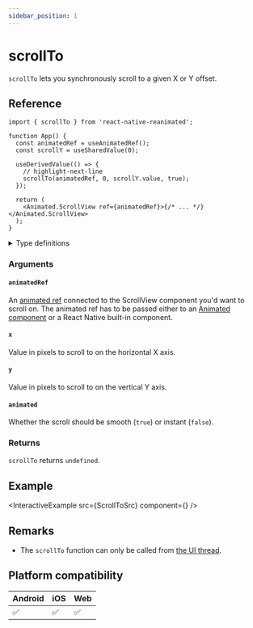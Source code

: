 ```yaml
---
sidebar_position: 1
---
```


# scrollTo

`scrollTo` lets you synchronously scroll to a given X or Y offset.

## Reference

```tsx
import { scrollTo } from 'react-native-reanimated';

function App() {
  const animatedRef = useAnimatedRef();
  const scrollY = useSharedValue(0);

  useDerivedValue(() => {
    // highlight-next-line
    scrollTo(animatedRef, 0, scrollY.value, true);
  });

  return (
    <Animated.ScrollView ref={animatedRef}>{/* ... */}</Animated.ScrollView>
  );
}
```

<details>
<summary>Type definitions</summary>

```typescript
function scrollTo<T extends Component>(
  animatedRef: AnimatedRef<T>,
  x: number,
  y: number,
  animated: boolean
): void;
```

</details>

### Arguments

#### `animatedRef`

An [animated ref](/docs/core/useAnimatedRef#returns) connected to the ScrollView component you'd want to scroll on. The animated ref has to be passed either to an [Animated component](/docs/fundamentals/glossary#animated-component) or a React Native built-in component.

#### `x`

Value in pixels to scroll to on the horizontal X axis.

#### `y`

Value in pixels to scroll to on the vertical Y axis.

#### `animated`

Whether the scroll should be smooth (`true`) or instant (`false`).

### Returns

`scrollTo` returns `undefined`.

## Example


<InteractiveExample src={ScrollToSrc} component={<ScrollTo />} />

## Remarks

- The `scrollTo` function can only be called from [the UI thread](/docs/fundamentals/glossary#ui-thread).

## Platform compatibility

<div className="platform-compatibility">

| Android | iOS | Web |
| ------- | --- | --- |
| ✅      | ✅  | ✅  |

</div>
